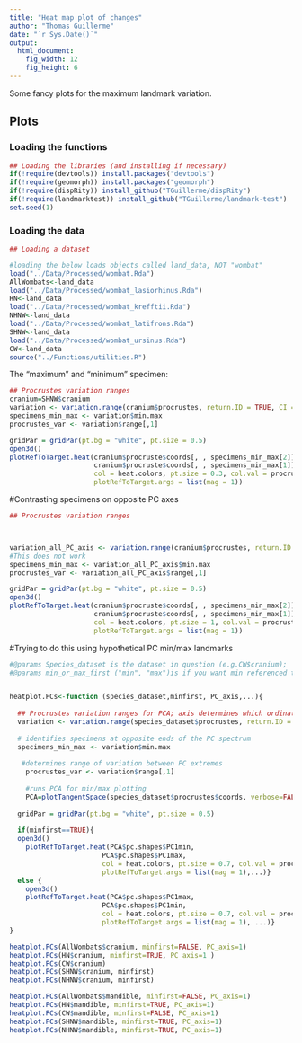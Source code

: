 ```yaml
---
title: "Heat map plot of changes"
author: "Thomas Guillerme"
date: "`r Sys.Date()`"
output:
  html_document:
    fig_width: 12
    fig_height: 6
---
```


Some fancy plots for the maximum landmark variation.

## Plots 

### Loading the functions

```r
## Loading the libraries (and installing if necessary)
if(!require(devtools)) install.packages("devtools")
if(!require(geomorph)) install.packages("geomorph")
if(!require(dispRity)) install_github("TGuillerme/dispRity")
if(!require(landmarktest)) install_github("TGuillerme/landmark-test")
set.seed(1)
```


### Loading the data

```r
## Loading a dataset

#loading the below loads objects called land_data, NOT "wombat"
load("../Data/Processed/wombat.Rda")
AllWombats<-land_data
load("../Data/Processed/wombat_lasiorhinus.Rda")
HN<-land_data
load("../Data/Processed/wombat_krefftii.Rda")
NHNW<-land_data
load("../Data/Processed/wombat_latifrons.Rda")
SHNW<-land_data
load("../Data/Processed/wombat_ursinus.Rda")
CW<-land_data
source("../Functions/utilities.R")

```

The "maximum" and "minimum" specimen:

```r
## Procrustes variation ranges
cranium=SHNW$cranium
variation <- variation.range(cranium$procrustes, return.ID = TRUE, CI = 0.5)
specimens_min_max <- variation$min.max
procrustes_var <- variation$range[,1]
```

```r
gridPar = gridPar(pt.bg = "white", pt.size = 0.5)
open3d()
plotRefToTarget.heat(cranium$procruste$coords[, , specimens_min_max[2]],
                     cranium$procruste$coords[, , specimens_min_max[1]],
                     col = heat.colors, pt.size = 0.3, col.val = procrustes_var,
                     plotRefToTarget.args = list(mag = 1))
```


#Contrasting specimens on opposite PC axes

```r
## Procrustes variation ranges



variation_all_PC_axis <- variation.range(cranium$procrustes, return.ID = TRUE, ordination = TRUE, axis = 1)
#This does not work
specimens_min_max <- variation_all_PC_axis$min.max
procrustes_var <- variation_all_PC_axis$range[,1]
```

```r
gridPar = gridPar(pt.bg = "white", pt.size = 0.5)
open3d()
plotRefToTarget.heat(cranium$procruste$coords[, , specimens_min_max[2]],
                     cranium$procruste$coords[, , specimens_min_max[1]],
                     col = heat.colors, pt.size = 1, col.val = procrustes_var,
                     plotRefToTarget.args = list(mag = 1))
```


#Trying to do this using hypothetical PC min/max landmarks 

```r

#@params Species_dataset is the dataset in question (e.g.CW$cranium); 
#@params min_or_max_first ("min", "max")is if you want min referenced to max or vice versa. this is handy if one common lm displacement pattern happens to be associated with opposite signed PC scores.


heatplot.PCs<-function (species_dataset,minfirst, PC_axis,...){
  
  ## Procrustes variation ranges for PCA; axis determines which ordination axis to use
  variation <- variation.range(species_dataset$procrustes, return.ID = TRUE, axis=PC_axis, ordination=species_dataset$ordination)
  
  # identifies specimens at opposite ends of the PC spectrum
  specimens_min_max <- variation$min.max
 
   #determines range of variation between PC extremes
    procrustes_var <- variation$range[,1]
    
    #runs PCA for min/max plotting
    PCA=plotTangentSpace(species_dataset$procrustes$coords, verbose=FALSE)
  
  gridPar = gridPar(pt.bg = "white", pt.size = 0.5)
  
  if(minfirst==TRUE){
  open3d()
    plotRefToTarget.heat(PCA$pc.shapes$PC1min,
                       PCA$pc.shapes$PC1max,
                       col = heat.colors, pt.size = 0.7, col.val = procrustes_var,
                       plotRefToTarget.args = list(mag = 1),...)}
  else {
    open3d()
    plotRefToTarget.heat(PCA$pc.shapes$PC1max,
                       PCA$pc.shapes$PC1min,
                       col = heat.colors, pt.size = 0.7, col.val = procrustes_var,
                       plotRefToTarget.args = list(mag = 1), ...)}
}

heatplot.PCs(AllWombats$cranium, minfirst=FALSE, PC_axis=1)
heatplot.PCs(HN$cranium, minfirst=TRUE, PC_axis=1 )
heatplot.PCs(CW$cranium)
heatplot.PCs(SHNW$cranium, minfirst)
heatplot.PCs(NHNW$cranium, minfirst)

heatplot.PCs(AllWombats$mandible, minfirst=FALSE, PC_axis=1)
heatplot.PCs(HN$mandible, minfirst=TRUE, PC_axis=1)
heatplot.PCs(CW$mandible, minfirst=FALSE, PC_axis=1)
heatplot.PCs(SHNW$mandible, minfirst=TRUE, PC_axis=1)
heatplot.PCs(NHNW$mandible, minfirst=TRUE, PC_axis=1)

```


